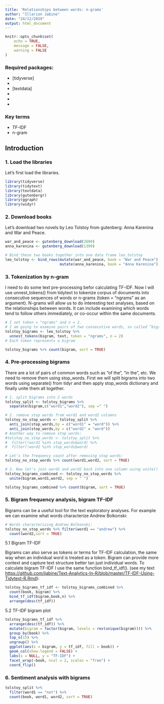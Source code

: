 ---
title: 'Relationships between words: n-grams'
author: "Illarion Jabine"
date: "24/12/2019"
output: html_document
---

```{r setup, include=FALSE}
knitr::opts_chunk$set(
	echo = TRUE,
	message = FALSE,
	warning = FALSE
)
```

### Required packages:

* [tidyverse]
* [tidytext]: text analysis toolbox
* [textdata]
* [gutenbergr]: to download books from <https://www.gutenberg.org>
* [ggraph]: ggplot2 extention to construct network plots
* [widyr]: to calculate pairwise correlations and distances within a tidy data frame.

### Key terms
 * TF-IDF
 * n-gram
 
## Introduction



### 1. Load the libraries
Let's first load the libraries. 
```{r loading packages}

library(tidyverse)
library(tidytext)
library(textdata)
library(gutenbergr)
library(ggraph)
library(widyr)

```

### 2. Download books

Let's download two novels by Leo Tolstoy from gutenberg: Anna Karenina and War and Peace.
```{r download Leo Tolstoy books and bind them together}

war_and_peace <- gutenberg_download(2600)
anna_karenina <- gutenberg_download(1399)

# Bind these two books together into one data frame leo_tolstoy
leo_tolstoy <- bind_rows(mutate(war_and_peace, book = "War and Peace"),
                         mutate(anna_karenina, book = "Anna Karenina"))

```

### 3. Tokenization by n-gram

I need to do some text pre-processing befor calculating TF-IDF.
Now I will use unnest_tokens() from tidytext to tokenize corpus of documents into consecutive sequences of words or n-grams (token = "ngrams" as an argument). 
N-grams will allow us to do interesting text analyses, based on the relationships between words.
It can include examining which words tend to follow others immediately, or co-occur within the same documents.
```{r tokenization by bigrams}
# I set token = "ngrams" and n = 2.
# I am going to examine pairs of two consecutive words, so called “bigrams”
tolstoy_bigrams <- leo_tolstoy %>%
  unnest_tokens(bigram, text, token = "ngrams", n = 2)
# Each token represents a bigram
```

```{r}
tolstoy_bigrams %>% count(bigram, sort = TRUE)
```

### 4. Pre-processing bigrams

There are a lot of pairs of common words such as "of the", "in the", etc. 
We need to remove them using stop_words.
First we will split bigrams into two words using separate() from tidyr and then apply stop_words dictionary and finally unite them all together.

```{r pre-processing bigrams}
# 1. split bigrams into 2 words
tolstoy_split <- tolstoy_bigrams %>%
  separate(bigram,c("word1","word2"), sep =" ")

# 2. remove stop words from word1 and word2 columns
tolstoy_no_stop_words <- tolstoy_split %>%
  anti_join(stop_words,by = c("word1" = "word")) %>%
  anti_join(stop_words,by = c("word2" = "word"))
# Another way to remove stop words:
#tolstoy_no_stop_words <- tolstoy_split %>%
#  filter(!word1 %in% stop_words$word) %>%
#  filter(!word2 %in% stop_words$word)

# Let's the frequency count after removing stop words: 
tolstoy_no_stop_words %>% count(word1,word2, sort = TRUE)

# 3. Now let's join word1 and word2 back into one column using unite() function:
tolstoy_bigrams_combined <- tolstoy_no_stop_words %>% 
  unite(bigram,word1,word2, sep = " ")

tolstoy_bigrams_combined %>% count(bigram, sort = TRUE)
```

### 5. Bigram frequency analysis, bigram TF-IDF

Bigrams can be a useful tool for the text exploratory analyses. 
For example we can examine what words characterize Andrew Bolkonski:
```{r}
# Words characterizing Andrew Bolkonski: 
tolstoy_no_stop_words %>% filter(word1 == "andrew") %>%
  count(word2,sort = TRUE)
```
 
 5.1 Bigram TF-IDF

Bigrams can also serve as tokens or terms for TF-IDF calculation, the same way
when an individual word is treated as a token.
Bigram can provide more context and capture text structure better tan just individual words. 
To calculate bigram TF-IDF I use the same function bind_tf_idf().
(see my text <https://github.com/ijabine/Text-Analytics-In-R/blob/master/TF-IDF-Using-Tidytext-R.Rmd>):
```{r bigram tf-idf}
tolstoy_bigrams_tf_idf <- tolstoy_bigrams_combined %>% 
  count(book, bigram) %>%
  bind_tf_idf(bigram,book,n) %>%
  arrange(desc(tf_idf))
```

5.2 TF-IDF bigram plot
```{r bigram TF-IDF plot}
tolstoy_bigrams_tf_idf %>% 
  arrange(desc(tf_idf)) %>%
  mutate(bigram = factor(bigram, levels = rev(unique(bigram)))) %>% 
  group_by(book) %>% 
  top_n(15) %>%
  ungroup() %>%
  ggplot(aes(x = bigram, y = tf_idf, fill = book)) +
  geom_col(show.legend = FALSE) +
  labs(x = NULL, y = "TF-IDF") +
  facet_wrap(~book, ncol = 2, scales = "free") +
  coord_flip()
```

### 6. Sentiment analysis with bigrams


```{r}
tolstoy_split %>%
  filter(word1 == "not") %>%
  count(book, word1, word2, sort = TRUE)
```


